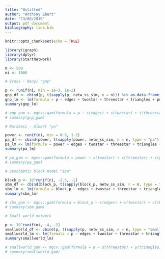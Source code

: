 ```yaml
---
title: "Untitled"
author: "Anthony Ebert"
date: "13/08/2019"
output: pdf_document
bibliography: link.bib
---
```


```r
knitr::opts_chunk$set(echo = TRUE)
```


```r

library(igraph)
library(dplyr)
library(StartNetwork)

n <- 500
ni <- 1000

# Erdos - Renyi "gnp"

p <- runif(ni, min = 1e-3, 1e-2)
gnp_df <- cbind(p, t(sapply(p, netw_ss_sim, n = n))) %>% as.data.frame()
gnp_lm <- lm(formula = p ~ edges + twostar + threestar + triangles + poisson_est, data = gnp_df)
summary(gnp_lm)

# gnp_gam <- mgcv::gam(formula = p ~ s(edges) + s(twostar) + s(threestar) + s(triangles) + s(poisson_est), data = gnp_df)
# summary(gnp_gam)

# Barabasi - Albert "pa"

power <- runif(ni, min = 0.8, 1.2)
pa_df <- cbind(power, t(sapply(power, netw_ss_sim, n = n, type = "pa"))) %>% as.data.frame()
pa_lm <- lm(formula = power ~ edges + twostar + threestar + triangles + poisson_est, data = pa_df)
summary(pa_lm)

# pa_gam <- mgcv::gam(formula = power ~ s(twostar) + s(threestar) + s(poisson_est), data = pa_df)
# summary(pa_gam)

# Stochastic block model "sbm"

block_p <- 10^runif(ni, -2.5, -2)
sbm_df <- cbind(block_p, t(sapply(block_p, netw_ss_sim, n = n, type = "sbm"))) %>% as.data.frame()
sbm_lm <- lm(formula = block_p ~ edges + twostar + threestar + triangles + poisson_est, data = sbm_df)
summary(sbm_lm)

# sbm_gam <- mgcv::gam(formula = block_p ~ s(edges) + s(twostar) + s(threestar) + s(triangles) + s(poisson_est), data = sbm_df)
# summary(sbm_gam)

```

```r
# Small world network

p <- 10^runif(ni, -4, -1)
smallworld_df <- cbind(p, t(sapply(p, netw_ss_sim, n = n, type = "smallworld"))) %>% as.data.frame()
smallworld_lm <- lm(formula = p ~ edges + twostar + threestar + triangles + poisson_est, data = smallworld_df)
summary(smallworld_lm)

# smallworld_gam <- mgcv::gam(formula = p ~ s(threestar) + s(triangles) + s(poisson_est), data = smallworld_df)
# summary(smallworld_gam)

```

